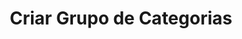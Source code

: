 ---
title: "Criar Grupo de Categorias"
api: "POST https://regis.app.byefive.com.br/rest/category-groups"
description: "Cria um novo grupo de categorias de produtos para um cliente específico"
---